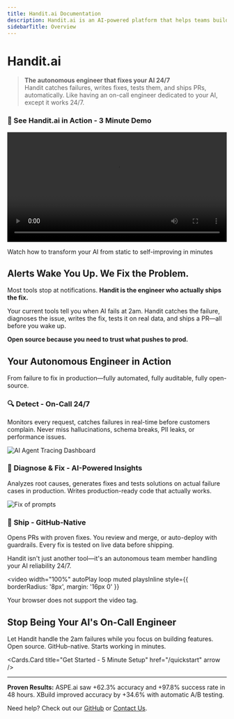 ```yaml
---
title: Handit.ai Documentation
description: Handit.ai is an AI-powered platform that helps teams build and deploy intelligent applications at scale.
sidebarTitle: Overview
---
```



# Handit.ai

> **The autonomous engineer that fixes your AI 24/7** <br />
> Handit catches failures, writes fixes, tests them, and ships PRs, automatically. Like having an on-call engineer dedicated to your AI, except it works 24/7.

<div style={{ 
  background: 'linear-gradient(135deg, #1e293b 0%, #334155 100%)', 
  border: '1px solid #475569',
  borderRadius: '12px', 
  padding: '24px', 
  margin: '24px 0',
  textAlign: 'center'
}}>
  <h3 style={{ margin: '0 0 16px 0', color: '#f8fafc' }}>
    🚀 See Handit.ai in Action - 3 Minute Demo
  </h3>
  <video 
    width="100%" 
    controls
    style={{ 
      borderRadius: '8px', 
      border: '1px solid #64748b',
      maxWidth: '800px',
      margin: '0 auto'
    }}
  >
    <source src="https://cdn.handit.ai/Autonomous%20AI%20Monitoring%20and%20Fixing%20(1).mp4" type="video/mp4" />
    Your browser does not support the video tag.
  </video>
  <p style={{ 
    margin: '16px 0 0 0', 
    fontSize: '14px', 
    color: '#cbd5e1',
    fontStyle: 'italic'
  }}>
    Watch how to transform your AI from static to self-improving in minutes
  </p>
</div>

## Alerts Wake You Up. We Fix the Problem.

Most tools stop at notifications. **Handit is the engineer who actually ships the fix.**

Your current tools tell you when AI fails at 2am. Handit catches the failure, diagnoses the issue, writes the fix, tests it on real data, and ships a PR—all before you wake up. 

**Open source because you need to trust what pushes to prod.**



## Your Autonomous Engineer in Action

From failure to fix in production—fully automated, fully auditable, fully open-source.

### 🔍 **Detect - On-Call 24/7**
Monitors every request, catches failures in real-time before customers complain. Never miss hallucinations, schema breaks, PII leaks, or performance issues.

![AI Agent Tracing Dashboard](/assets/overview/tracing.png)

### 🧠 **Diagnose & Fix - AI-Powered Insights** 
Analyzes root causes, generates fixes and tests solutions on actual failure cases in production. Writes production-ready code that actually works.

![Fix of prompts](/assets/overview/diff.png)

### 🚀 **Ship - GitHub-Native**
Opens PRs with proven fixes. You review and merge, or auto-deploy with guardrails. Every fix is tested on live data before shipping.

Handit isn't just another tool—it's an autonomous team member handling your AI reliability 24/7.

<video 
  width="100%" 
  autoPlay 
  loop 
  muted 
  playsInline
  style={{ borderRadius: '8px', margin: '16px 0' }}
>
  <source src="/assets/quickstart/pr-review.mp4" type="video/mp4" />
  Your browser does not support the video tag.
</video>


## Stop Being Your AI's On-Call Engineer

Let Handit handle the 2am failures while you focus on building features. Open source. GitHub-native. Starts working in minutes.

<Cards.Card title="Get Started - 5 Minute Setup" href="/quickstart" arrow />

---

**Proven Results:** ASPE.ai saw +62.3% accuracy and +97.8% success rate in 48 hours. XBuild improved accuracy by +34.6% with automatic A/B testing.

Need help? Check out our [GitHub](https://github.com/Handit-AI/handit.ai) or [Contact Us](/more/contact).